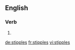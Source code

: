==English==

===Verb===
{{head|en|verb form}}

# {{en-third-person singular of|stipple}}

[[de:stipples]]
[[fr:stipples]]
[[vi:stipples]]